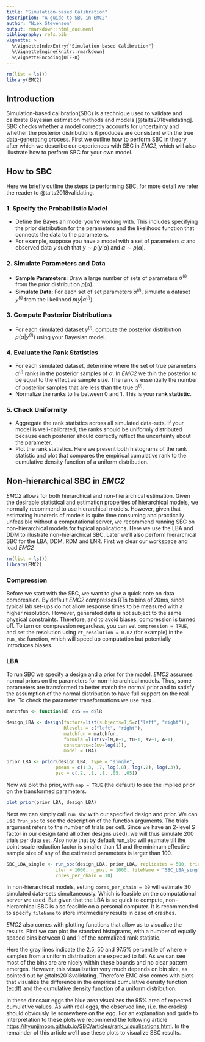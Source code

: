 ```yaml
---
title: "Simulation-based Calibration"
description: "A guide to SBC in EMC2"
author: "Niek Stevenson"
output: rmarkdown::html_document
bibliography: refs.bib
vignette: >
  %\VignetteIndexEntry{"Simulation-based Calibration"}
  %\VignetteEngine{knitr::rmarkdown}
  %\VignetteEncoding{UTF-8}
---
```


```r
rm(list = ls())
library(EMC2)

```

## Introduction

Simulation-based calibration(SBC) is a technique used to validate and calibrate Bayesian estimation methods and models [@talts2018validating]. SBC checks whether a model correctly accounts for uncertainty and whether the posterior distributions it produces are consistent with the true data-generating process. First we outline how to perform SBC in theory, after which we describe our experiences with SBC in *EMC2*, which will also illustrate how to perform SBC for your own model.

## How to SBC

Here we briefly outline the steps to performing SBC, for more detail we refer the reader to @talts2018validating.

### 1. Specify the Probabilistic Model

-   Define the Bayesian model you're working with. This includes specifying the prior distribution for the parameters and the likelihood function that connects the data to the parameters.
-   For example, suppose you have a model with a set of parameters $\alpha$ and observed data $y$ such that $y \sim p(y|\alpha)$ and $\alpha \sim p(\alpha)$.

### 2. Simulate Parameters and Data

-   **Sample Parameters**: Draw a large number of sets of parameters $\alpha^{(i)}$ from the prior distribution $p(\alpha)$.
-   **Simulate Data**: For each set of set parameters $\alpha^{(i)}$, simulate a dataset $y^{(i)}$ from the likelihood $p(y|\alpha^{(i)})$.

### 3. Compute Posterior Distributions

-   For each simulated dataset $y^{(i)}$, compute the posterior distribution $p(\alpha | y^{(i)})$ using your Bayesian model.

### 4. Evaluate the Rank Statistics

-   For each simulated dataset, determine where the set of true parameters $\alpha^{(i)}$ ranks in the posterior samples of $\alpha$. In *EMC2* we thin the posterior to be equal to the effective sample size. The rank is essentially the number of posterior samples that are less than the true $\alpha^{(i)}$.
-   Normalize the ranks to lie between 0 and 1. This is your **rank statistic**.

### 5. Check Uniformity

-   Aggregate the rank statistics across all simulated data-sets. If your model is well-calibrated, the ranks should be uniformly distributed because each posterior should correctly reflect the uncertainty about the parameter.
-   Plot the rank statistics. Here we present both histograms of the rank statistic and plot that compares the empirical cumulative rank to the cumulative density function of a uniform distribution.

## Non-hierarchical SBC in *EMC2*

*EMC2* allows for both hierarchical and non-hierarchical estimation. Given the desirable statistical and estimation properties of hierarchical models, we normally recommend to use hierarchical models. However, given that estimating hundreds of models is quite time consuming and practically unfeasible without a computational server, we recommend running SBC on non-hierarchical models for typical applications. Here we use the LBA and DDM to illustrate non-hierarchical SBC. Later we'll also perform hierarchical SBC for the LBA, DDM, RDM and LNR. First we clear our workspace and load *EMC2*

```r
rm(list = ls())
library(EMC2) 
```

### Compression

Before we start with the SBC, we want to give a quick note on data compression. By default *EMC2* compresses RTs to bins of 20ms, since typical lab set-ups do not allow response times to be measured with a higher resolution. However, generated data is not subject to the same physical constraints. Therefore, and to avoid biases, compression is turned off. To turn on compression regardless, you can set `compression = TRUE`, and set the resolution using `rt_resolution = 0.02` (for example) in the `run_sbc` function, which will speed up computation but potentially introduces biases.

### LBA

To run SBC we specify a design and a prior for the model. *EMC2* assumes normal priors on the parameters for non-hierarchical models. Thus, some parameters are transformed to better match the normal prior and to satisfy the assumption of the normal distribution to have full support on the real line. To check the parameter transformations we use `?LBA` .

```r
matchfun <- function(d) d$S == d$lR

design_LBA <- design(factors=list(subjects=1,S=c("left", "right")),
                     Rlevels = c("left", "right"),
                     matchfun = matchfun,
                     formula =list(v~lM,B~1, t0~1, sv~1, A~1),
                     constants=c(sv=log(1)),
                     model = LBA)

prior_LBA <- prior(design_LBA, type = "single",
                  pmean = c(1.3, .7, log(.8), log(.2), log(.3)),
                  psd = c(.2, .1, .1, .05, .05))
```

Now we plot the prior, with `map = TRUE` (the default) to see the implied prior on the transformed parameters.

```r
plot_prior(prior_LBA, design_LBA)
```

Next we can simply call `run_sbc` with our specified design and prior. We can use `?run_sbc` to see the description of the function arguments. The trials argument refers to the number of trials per cell. Since we have an 2-level S factor in our design (and all other designs used), we will thus simulate 200 trials per data set. Also note that by default run_sbc will estimate till the point-scale reduction factor is smaller than 1.1 and the minimum effective sample size of any of the estimated parameters is larger than 100.

```r
SBC_LBA_single <- run_sbc(design_LBA, prior_LBA, replicates = 500, trials = 100, plot_data = FALSE,
                  iter = 1000, n_post = 1000, fileName = "SBC_LBA_single.RData",
                  cores_per_chain = 30)
```

In non-hierarchical models, setting `cores_per_chain = 30` will estimate 30 simulated data-sets simultaneously. Which is feasible on the computational server we used. But given that the LBA is so quick to compute, non-hierarchical SBC is also feasible on a personal computer. It is recommended to specify `fileName` to store intermediary results in case of crashes.

*EMC2* also comes with plotting functions that allow us to visualize the results. First we can plot the standard histograms, with a number of equally spaced bins between 0 and 1 of the normalized rank statistic.

Here the gray lines indicate the 2.5, 50 and 97.5% percentile of where *n* samples from a uniform distribution are expected to fall. As we can see most of the bins are are nicely within these bounds and no clear pattern emerges. However, this visualization very much depends on bin size, as pointed out by @talts2018validating. Therefore EMC also comes with plots that visualize the difference in the empirical cumulative density function (ecdf) and the cumulative density function of a uniform distribution.

In these dinosaur eggs the blue area visualizes the 95% area of expected cumulative values. As with real eggs, the observed line, (i.e. the cracks) should obviously lie somewhere on the egg. For an explanation and guide to interpretation to these plots we recommend the following article <https://hyunjimoon.github.io/SBC/articles/rank_visualizations.html>. In the remainder of this article we'll use these plots to visualize SBC results.

<!-- ### DDM -->

<!-- Next we test non-hierarchical for the DDM as well. Initial results actually showed bias in the estimation of non-decision time and non-decision time variability. Whereas we first based our DDM implementation on the *rtdists* package [@Sigmann2022], the bias pushed us to test with alternative packages, after which we stumbled on the *WienR* package [@Hartmann2023]. Which not only boasts faster likelihood evaluations, but also no longer shows bias in the SBC results. Hence in the newest CRAN release we adapted our C++ code to instead use the *WienR* *C++* routines. -->

<!-- For the SBC itself we used the following prior and design settings, again being mindful of the required transformations. -->

<!-- ```{r, echo=TRUE, message=FALSE, warning=FALSE, results='hide', eval = FALSE} -->
<!-- #?DDM -->
<!-- design_DDM <- design(factors=list(subjects=1,S=c("left", "right")), -->
<!--                        Rlevels = c("left", "right"), -->
<!--                        formula =list(v~1,a~1, t0~1, s~1, Z~1, sv~1, SZ~1, st0 ~ 1), -->
<!--                        constants=c(s=log(1)), -->
<!--                        model = DDM) -->


<!-- prior_DDM <- prior(design_DDM, type = "single", -->
<!--                   pmean = c(1, log(.8), log(.3), qnorm(.5), log(.1), qnorm(.05), log(.05)), -->
<!--                   psd = c(.15, .15, .1, .05, .15, .15, .15)) -->

<!-- SBC_DDM_single <- run_sbc(design_DDM, prior_DDM, replicates = 500, trials = 100,  -->
<!--                           fileName = "SBC_DDM_single.RData", cores_per_chain = 30) -->

<!-- ``` -->

<!-- Next we plot the ECDF difference plot again. -->

<!-- ```{r, include=FALSE} -->
<!-- load("SBC_DDM_single.RData") -->
<!-- ``` -->

<!-- ```{r, fig.height = 6, fig.alt = "ecdf DDM single", fig.width= 10} -->
<!-- plot_sbc_ecdf(SBC_DDM_single) -->
<!-- ``` -->

<!-- As you can see minor misfits in *a* and *sv* but nothing too worrying. To double check we did refits, that showed that this bias is not systematic. -->

<!-- ## Hierarchical SBC -->

<!-- Besides being a friendly introduction to doing SBC in *EMC2*, this post also serves as a test of unbiased estimation of the four main classes of EAMs included in *EMC2*. Still we would recommend the user to typically run SBC on non-hierarchical models, except when doing model development. -->

<!-- The approach to running hierarchical SBC is very similar to running non-hierarchical SBC. However we can now write the model of data $y$ as $y \sim p(y|\alpha)p(\alpha|\theta)p(\theta)$. Here $p(\theta)$ is the prior on the group-level parameters. The generated data for one sample $y^{(i)}$ is still generated from $\alpha^{(i)}$, but with $\alpha^{(i)}$ generated from $\theta^{(i)}$, with $\theta^{(i)} \sim p(\theta)$. -->

<!-- ### Prior structure -->

<!-- Although in the paper we rely on the prior structure defined by @Huang2013Jun, which is also the default in *EMC2*, this prior structure has a lot of mass near zero for the group-level variance parameters (a half*-t* distribution). From a Bayesian posterior view these prior structures are attractive [@Gelman2006Sep], since they do not artificially increase the variance estimates and thus err on the safe side. However, in SBC data-generation this means we sample many data-sets with no individual differences. Unfortunately, for numerical reasons *EMC2* cannot recover a true zero on group-level variances. Thus, *EMC2* will both have difficulty converging and it will identify, albeit very small, some degree of individual differences. Therefore, the `type = "standard"` prior structure results in biased SBC variance estimates. Therefore, in SBC we recommend using `type = "diagonal-gamma"`, which as the name suggests uses gamma distributions for the variance parameters, which have less mass at zero. -->

<!-- Nevertheless we believe the standard prior is not problematic in real data, since it will always contain at least some degree of individual differences (only a true zero cannot be recovered). -->

<!-- ### LBA -->

<!-- Now we dive into hierarchical SBC for the LBA model. The prior structure we chose was as follows. Here we have to be extra mindful of choosing a prior that ensures plausible generated data, since there's a double propagation of induced variance through the prior. First through the prior on the standard deviation of the group-level mean, but also through the prior on the group-level variance. -->

<!-- ```{r, echo=TRUE, message=FALSE, warning=FALSE, results='hide'} -->
<!-- n_subjects <- 30 -->
<!-- #  -->
<!-- matchfun <- function(d) d$S == d$lR -->

<!-- design_LBA <- design(factors=list(subjects=1:n_subjects,S=c("left", "right")), -->
<!--                      Rlevels = c("left", "right"), -->
<!--                      matchfun = matchfun, -->
<!--                      formula =list(v~lM,B~1, t0~1, sv~1, A~1), -->
<!--                      constants=c(sv=log(1)), -->
<!--                      model = LBA) -->

<!-- prior_LBA <- prior(design_LBA, type = "diagonal-gamma", -->
<!--                   mu_mean = c(1.3, .7, log(.8), log(.2), log(.3)), -->
<!--                   mu_sd = c(.2, .1, .1, .05, .05), -->
<!--                   shape = 10, -->
<!--                   rate = c(.2, .2, .2, .1, .1)) -->

<!-- ``` -->

<!-- We can also plot what the implied prior range is of the subject-level parameters: -->

<!-- ```{r, fig.alt = "Prior for LBA hierarchical model", fig.height = 5} -->
<!-- plot_prior(prior_LBA, design_LBA, selection = "alpha") -->
<!-- ``` -->

<!-- To actually run SBC, we can use the same function as before, now also specifying how many subjects we want to have in the hierarchical model -->

<!-- ```{r, eval=FALSE} -->
<!-- SBC_LBA <- run_sbc(design_LBA, prior_LBA, replicates = 500, trials = 100, -->
<!--                         n_subjects = n_subjects, fileName = "SBC_LBA.RData", cores_per_chain = 30) -->
<!-- ``` -->

<!-- We can also plot the results again using the `plot_sbc_ecdf` function. It will now generate a set of ECDF difference plots for the hierarchical variance ranks and the hierarchical means ranks: -->

<!-- ```{r, include=FALSE} -->
<!-- load("SBC_LBA.RData") -->
<!-- ``` -->

<!-- ```{r, fig.height = 6, fig.alt = "ECDF SBC LBA"} -->
<!-- plot_sbc_ecdf(SBC_LBA) -->
<!-- ``` -->

<!-- As we can see good results for the hierarchical SBC and no noticable bias in the group-level mean or variance parameters. -->

<!-- ### DDM -->

<!-- We also tested hierarchical SBC for the seven parameter DDM. We again chose priors carefully here to match realistic behavioral data. -->

<!-- ```{r, echo=TRUE, message=FALSE, warning=FALSE, results='hide'} -->
<!-- n_subjects <- 30 -->

<!-- design_DDM <- design(factors=list(subjects=1:n_subjects,S=c("left", "right")), -->
<!--                        Rlevels = c("left", "right"), -->
<!--                        formula =list(v~1,a~1, t0~1, s~1, Z~1, sv~1, SZ~1, st0 ~ 1), -->
<!--                        constants=c(s=log(1)), -->
<!--                        model = DDM) -->


<!-- prior_DDM <- prior(design_DDM, type = "diagonal-gamma", -->
<!--                   pmean = c(1.2, log(.8), log(.3), qnorm(.5), log(.1), qnorm(.05), log(.05)), -->
<!--                   psd = c(.15, .15, .1, .05, .1, .1, .15), -->
<!--                   shape = 10, -->
<!--                   rate = c(.2, .2, .2, .1, .1, .1, .1)) -->

<!-- ``` -->

<!-- In contrast to the other models, we generated 200 (instead of 100) trials per person per cell, since with 100 trials the model sometimes did not converge or was very slow to converge. We also only generated 250 data sets due to the large computational costs associated with running a full hierarchical DDM. -->

<!-- ```{r, eval=FALSE} -->
<!-- SBC_DDM <- run_sbc(design_DDM, prior_DDM, replicates = 250, trials = 200, -->
<!--                         n_subjects = n_subjects, fileName = "SBC_DDM.RData", cores_per_chain = 30) -->
<!-- ``` -->

<!-- The group-level means look unbiased, the group-level variance of the between trial variability parameters is overestimated a bit. We note that the effective sample size for these parameters is also very small (although minimum a 100), which can bias the results [@talts2018validating]. -->

<!-- ```{r, include=FALSE} -->
<!-- load("SBC_DDM.RData") -->
<!-- ``` -->

<!-- ```{r, fig.height = 7, fig.alt = "ECDF SBC DDM"} -->
<!-- plot_sbc_ecdf(SBC_DDM) -->
<!-- ``` -->

<!-- ### RDM -->

<!-- For completeness and as a proof of correct implementation we also test hierarchical SBC for the RDM with the following model definition and prior structure. -->

<!-- ```{r, echo=TRUE, eval = FALSE} -->
<!-- n_subjects <- 30 -->

<!-- matchfun <- function(d) d$S == d$lR -->


<!-- design_RDM <- design(factors=list(subjects=1:n_subjects,S=c("left", "right")), -->
<!--                      Rlevels = c("left", "right"), -->
<!--                      matchfun = matchfun, -->
<!--                      formula =list(v~lM,B~1, t0~1, A~1, s ~ 1), -->
<!--                      constants=c(s=log(1)), -->
<!--                      model = RDM) -->

<!-- prior_RDM <- prior(design_RDM, type = "diagonal-gamma", -->
<!--                   mu_mean = c(1.4, .3, log(1.5), log(.2), log(.3)), -->
<!--                   mu_sd = c(.05, .1, .1, .05, .05), -->
<!--                   shape = 10, -->
<!--                   rate = c(.1, .2, .2, .2, .1)) -->

<!-- SBC_RDM <- run_sbc(design_RDM, prior_RDM, replicates = 500, trials = 100, -->
<!--                         n_subjects = n_subjects, fileName = "SBC_RDM.RData", cores_per_chain = 30) -->

<!-- ``` -->

<!-- We again note that SBC shows no bias in the hierarchical RDM model: -->

<!-- ```{r, include=FALSE} -->
<!-- load("SBC_RDM.RData") -->
<!-- ``` -->

<!-- ```{r, fig.height = 6, fig.alt = "ECDF SBC RDM"} -->
<!-- plot_sbc_ecdf(SBC_RDM) -->
<!-- ``` -->

<!-- ### LNR -->

<!-- Lastly, we run hierarchical SBC for the LNR with the following specification -->

<!-- ```{r, echo=TRUE, eval = FALSE} -->
<!-- n_subjects <- 30 -->

<!-- matchfun <- function(d) d$S == d$lR -->

<!-- design_LNR <- design(factors=list(subjects=1:n_subjects,S=c("left", "right")), -->
<!--                      Rlevels = c("left", "right"), -->
<!--                      matchfun = matchfun, -->
<!--                      formula =list(m~lM,s~1, t0~1), -->
<!--                      model = LNR) -->

<!-- prior_LNR <- prior(design_LNR, type = "diagonal-gamma", -->
<!--                   mu_mean = c(-.7, -.5, log(1), log(.2)), -->
<!--                   mu_sd = c(.2, .1, .1, .05), -->
<!--                   shape = 10, -->
<!--                   rate = c(.2, .2, .2, .1)) -->

<!-- SBC_LNR <- run_sbc(design_LNR, prior_LNR, replicates = 500, trials = 100, -->
<!--                         n_subjects = n_subjects, fileName = "SBC_LNR.RData", cores_per_chain = 30) -->

<!-- ``` -->

<!-- For the LNR hierarchical SBC also shows no considerable bias: -->

<!-- ```{r, include=FALSE} -->
<!-- load("SBC_LNR.RData") -->
<!-- ``` -->

<!-- ```{r, fig.height = 6, fig.alt = "ECDF SBC RDM"} -->
<!-- plot_sbc_ecdf(SBC_LNR, layout = c(2,2)) -->
<!-- ``` -->

### 

